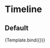 

<Meta 
	title='Components/Table' 
	component={Table}
/>


<!-- 👇 Docs -->

# Timeline

## Default

<Canvas>
	<Story 
		name='Default'
	>
		{Template.bind({})}
	</Story>
</Canvas>